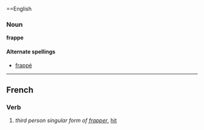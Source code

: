 ==English
===Noun===
'''frappe'''

====Alternate spellings====
*[[frappé]]

----
==French==
===Verb===
# ''third person singular form of [[frapper]]'', [[hit]]